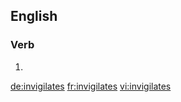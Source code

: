 ==English==

===Verb===
{{head|en|verb form}}

# {{en-third-person singular of|invigilate}}

[[de:invigilates]]
[[fr:invigilates]]
[[vi:invigilates]]